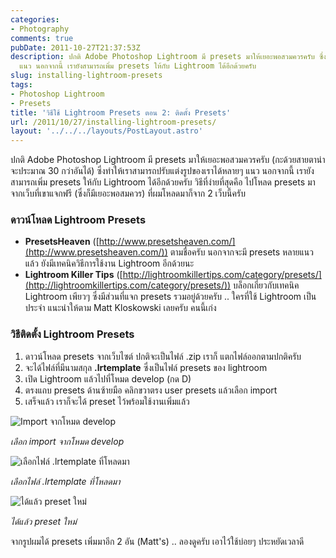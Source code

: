 ```yaml
---
categories:
- Photography
comments: true
pubDate: 2011-10-27T21:37:53Z
description: ปกติ Adobe Photoshop Lightroom มี presets มาให้เยอะพอสวมควรครับ ซึ่งทำให้เราสามารถปรับแต่งรูปของเราได้หลายๆ
  แนว นอกจากนี้ เรายังสามารถเพิ่ม presets ให้กับ Lightroom ได้อีกด้วยครับ
slug: installing-lightroom-presets
tags:
- Photoshop Lightroom
- Presets
title: 'วิธีใช้ Lightroom Presets ตอน 2: ติดตั้ง Presets'
url: /2011/10/27/installing-lightroom-presets/
layout: '../../../layouts/PostLayout.astro'
---
```


ปกติ Adobe Photoshop Lightroom มี presets มาให้เยอะพอสวมควรครับ (กะด้วยสายตาน่าจะประมาณ 30 กว่าอันได้) ซึ่งทำให้เราสามารถปรับแต่งรูปของเราได้หลายๆ แนว นอกจากนี้ เรายังสามารถเพิ่ม presets ให้กับ Lightroom ได้อีกด้วยครับ วิธีที่ง่ายที่สุดคือ ไปโหลด presets มาจากเว็บที่เขาแจกฟรี (ซึ่งก็มีเยอะพอสมควร) ที่ผมโหลดมาก็จาก 2 เว็บนี้ครับ

### ดาวน์โหลด Lightroom Presets

* **PresetsHeaven** ([http://www.presetsheaven.com/](http://www.presetsheaven.com/)) ตามชื่อครับ นอกจากจะมี presets หลายแนวแล้ว ยังมีเทคนิควิธีการใช้งาน Lightroom อีกด้วยนะ
* **Lightroom Killer Tips** ([http://lightroomkillertips.com/category/presets/](http://lightroomkillertips.com/category/presets/)) บล็อกเกี่ยวกับเทคนิค Lightroom เพียวๆ ซึ่งมีส่วนที่แจก presets รวมอยู่ด้วยครับ .. ใครที่ใช้ Lightroom เป็นประจำ แนะนำให้ตาม Matt Kloskowski เลยครับ คนนี้เก่ง


### วิธีติดตั้ง Lightroom Presets

1. ดาวน์โหลด presets จากเว็บไซต์ ปกติจะเป็นไฟล์ .zip เราก็ แตกไฟล์ออกตามปกติครับ
2. จะได้ไฟล์ที่มีนามสกุล **.lrtemplate** ซึ่งเป็นไฟล์ presets ของ lightroom
3. เปิด Lightroom แล้วไปที่โหมด develop (กด D)
4. ตรงแถบ presets ด้านซ้ายมือ คลิกขวาตรง user presets แล้วเลือก import
5. เสร็จแล้ว เราก็จะได้ preset ไว้พร้อมใช้งานเพิ่มแล้ว


![Import จากโหมด develop](https://files.armno.in.th/uploads/2011/10/import.jpg)

<i>เลือก import จากโหมด develop</i>

![เลือกไฟล์ .lrtemplate ที่โหลดมา](https://files.armno.in.th/uploads/2011/10/select_files.jpg)

<i>เลือกไฟล์ .lrtemplate ที่โหลดมา</i>

![ได้แล้ว preset ใหม่](https://files.armno.in.th/uploads/2011/10/finished.jpg)

<i>ได้แล้ว preset ใหม่</i>

จากรูปผมได้ presets เพิ่มมาอีก 2 อัน (Matt's) .. ลองดูครับ เอาไว้ใช้บ่อยๆ ประหยัดเวลาดี
